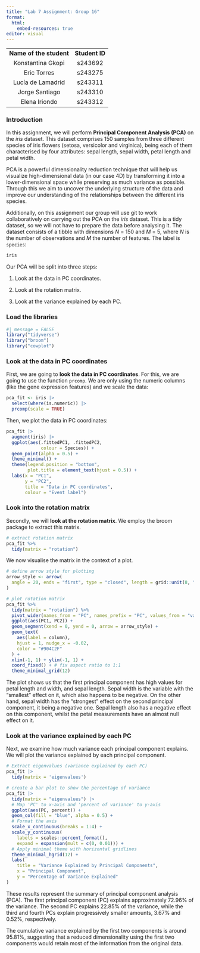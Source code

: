 ```yaml
---
title: "Lab 7 Assignment: Group 16"
format:
  html:
    embed-resources: true
editor: visual
---
```


|                         |                |
|:-----------------------:|:--------------:|
| **Name of the student** | **Student ID** |
|    Konstantina Gkopi    |    s243692     |
|       Eric Torres       |    s243275     |
|    Lucía de Lamadrid    |    s243311     |
|     Jorge Santiago      |    s243310     |
|      Elena Iriondo      |    s243312     |

### Introduction

In this assignment, we will perform **Principal Component Analysis (PCA)** on the $iris$ dataset. This dataset comprises 150 samples from three different species of iris flowers (setosa, versicolor and virginica), being each of them characterised by four attributes: sepal length, sepal width, petal length and petal width.

PCA is a powerful dimensionality reduction technique that will help us visualize high-dimensional data (in our case 4D) by transforming it into a lower-dimensional space while preserving as much variance as possible. Through this we aim to uncover the underlying structure of the data and improve our understanding of the relationships between the different iris species.

Additionally, on this assignment our group will use git to work collaboratively on carrying out the PCA on the $iris$ dataset. This is a tidy dataset, so we will not have to prepare the data before analysing it. The dataset consists of a tibble with dimensions $N$ = 150 and $M$ = 5, where $N$ is the number of observations and $M$ the number of features. The label is `species`:

```r
iris
```

Our PCA will be split into three steps:

1.  Look at the data in PC coordinates.

2.  Look at the rotation matrix.

3.  Look at the variance explained by each PC.

### Load the libraries 

```r
#| message = FALSE  
library("tidyverse") 
library("broom") 
library("cowplot")
```

### Look at the data in PC coordinates

First, we are going to **look the data in PC coordinates**. For this, we are going to use the function `prcomp`. We are only using the numeric columns (like the gene expression features) and we scale the data:

```r
pca_fit <- iris |>  
  select(where(is.numeric)) |>   
  prcomp(scale = TRUE)
```

Then, we plot the data in PC coordinates:

```r
pca_fit |>    
  augment(iris) |>    
  ggplot(aes(.fittedPC1, .fittedPC2,              
             colour = Species)) +    
  geom_point(alpha = 0.5) +   
  theme_minimal() +   
  theme(legend.position = "bottom",          
        plot.title = element_text(hjust = 0.5)) +   
  labs(x = "PC1", 
       y = "PC2", 
       title = "Data in PC coordinates", 
       colour = "Event label")
```

### Look into the rotation matrix

Secondly, we will **look at the rotation matrix**. We employ the broom package to extract this matrix.

```r
# extract rotation matrix
pca_fit %>%
  tidy(matrix = "rotation")
```

We now visualise the matrix in the context of a plot.

```r
# define arrow style for plotting
arrow_style <- arrow(
  angle = 20, ends = "first", type = "closed", length = grid::unit(8, "pt")
)

# plot rotation matrix
pca_fit %>%
  tidy(matrix = "rotation") %>%
  pivot_wider(names_from = "PC", names_prefix = "PC", values_from = "value") %>%
  ggplot(aes(PC1, PC2)) +
  geom_segment(xend = 0, yend = 0, arrow = arrow_style) +
  geom_text(
    aes(label = column),
    hjust = 1, nudge_x = -0.02, 
    color = "#904C2F"
  ) +
  xlim(-1, 1) + ylim(-1, 1) +
  coord_fixed() + # fix aspect ratio to 1:1
  theme_minimal_grid(12)

```

The plot shows us that the first principal component has high values for petal length and width, and sepal length. Sepal width is the variable with the "smallest" effect on it, which also happens to be negative. On the other hand, sepal width has the "strongest" effect on the second principal component, it being a negative one. Sepal length also has a negative effect on this component, whilst the petal measurements have an almost null effect on it.

### Look at the variance explained by each PC

Next, we examine how much variance each principal component explains. We will plot the variance explained by each principal component.

```r
# Extract eigenvalues (variance explained by each PC)
pca_fit |> 
  tidy(matrix = 'eigenvalues')
```

```r
# create a bar plot to show the percentage of variance
pca_fit |> 
  tidy(matrix = "eigenvalues") |> 
  # Map 'PC' to x-axis and 'percent of variance' to y-axis
  ggplot(aes(PC, percent)) +
  geom_col(fill = "blue", alpha = 0.5) +
  # Format the axis
  scale_x_continuous(breaks = 1:4) +
  scale_y_continuous(
    labels = scales::percent_format(),
    expand = expansion(mult = c(0, 0.01))) +
  # Apply minimal theme with horizontal gridlines
  theme_minimal_hgrid(12) +
  labs(
    title = "Variance Explained by Principal Components",
    x = "Principal Component",
    y = "Percentage of Variance Explained"
)
```

These results represent the summary of principal component analysis (PCA). The first principal component (PC) explains approximately 72.96% of the variance. The second PC explains 22.85% of the variance, while the third and fourth PCs explain progressively smaller amounts, 3.67% and 0.52%, respectively.

The cumulative variance explained by the first two components is around 95.81%, suggesting that a reduced dimensionality using the first two components would retain most of the information from the original data.
